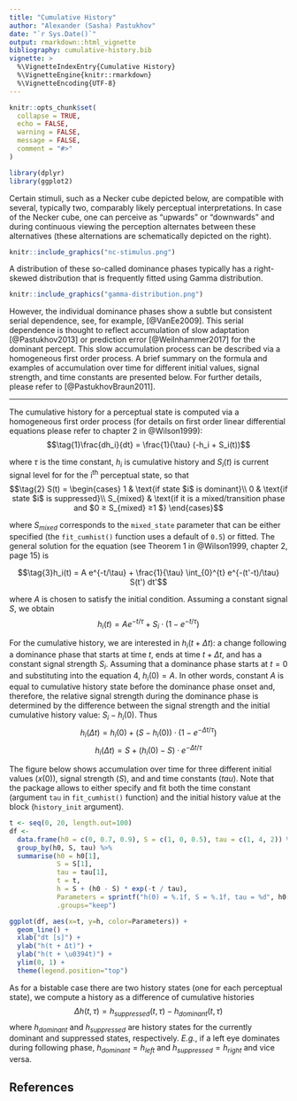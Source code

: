 ```yaml
---
title: "Cumulative History"
author: "Alexander (Sasha) Pastukhov"
date: "`r Sys.Date()`"
output: rmarkdown::html_vignette
bibliography: cumulative-history.bib  
vignette: >
  %\VignetteIndexEntry{Cumulative History}
  %\VignetteEngine{knitr::rmarkdown}
  %\VignetteEncoding{UTF-8}
---
```


```r
knitr::opts_chunk$set(
  collapse = TRUE,
  echo = FALSE,
  warning = FALSE,
  message = FALSE,
  comment = "#>"
)

library(dplyr)
library(ggplot2)
```

Certain stimuli, such as a Necker cube depicted below, are compatible with several, typically two, comparably likely perceptual interpretations. In case of the Necker cube, one can perceive as "upwards" or "downwards" and during continuous viewing the perception alternates between these alternatives (these alternations are schematically depicted on the right).

```r
knitr::include_graphics("nc-stimulus.png")
```

A distribution of these so-called dominance phases typically has a right-skewed distribution that is frequently fitted using Gamma distribution.

```r
knitr::include_graphics("gamma-distribution.png")
```

However, the individual dominance phases show a subtle but consistent serial dependence, see, for example, [@VanEe2009]. This serial dependence is thought to reflect accumulation of slow adaptation [@Pastukhov2013] or prediction error [@Weilnhammer2017] for the dominant percept. This slow accumulation process can be described via a homogeneous first order process. A brief summary on the formula and examples of accumulation over time for different initial values, signal strength, and time constants are presented below. For further details, please refer to [@PastukhovBraun2011].

---

The cumulative history for a perceptual state is computed via a homogeneous first order process (for details on first order linear differential equations please refer to chapter 2 in @Wilson1999):
$$\tag{1}\frac{dh_i}{dt} = \frac{1}{\tau} (-h_i + S_i(t))$$

where $\tau$ is the time constant, $h_i$ is cumulative history and $S_i(t)$ is current signal level for for the i<sup>th</sup> perceptual state, so that
$$\tag{2}
S(t) = \begin{cases}
  1 & \text{if state $i$ is dominant}\\
  0 & \text{if state $i$ is suppressed}\\
  S_{mixed} & \text{if it is a mixed/transition phase and $0 ≥ S_{mixed} ≥1 $}
\end{cases}$$

where $S_{mixed}$ corresponds to the `mixed_state` parameter that can be either specified (the `fit_cumhist()` function uses a default of `0.5`) or fitted. The general solution for the equation (see Theorem 1 in @Wilson1999, chapter 2, page 15) is

$$\tag{3}h_i(t) = A e^{-t/\tau} + \frac{1}{\tau} \int_{0}^{t} e^{-(t'-t)/\tau} S(t') dt'$$

where $A$ is chosen to satisfy the initial condition. Assuming a constant signal $S$, we obtain
$$\tag{4}h_i(t) = A e^{-t/\tau} + S_i \cdot (1 - e^{-t/\tau})$$

For the cumulative history, we are interested in $h_i(t + \Delta t)$: a change following a dominance phase that starts at time $t$, ends at time $t + \Delta t$, and has a constant signal strength $S_i$. Assuming that a dominance phase starts at $t=0$ and substituting into the equation 4, $h_i(0) = A$. In other words, constant $A$ is equal to cumulative history state before the dominance phase onset and, therefore, the relative signal strength during the dominance phase is determined by the difference between the signal strength and the initial cumulative history value: $S_i - h_i(0)$. Thus
$$\tag{5} h_i(\Delta t) = h_i(0) + (S - h_i(0)) \cdot (1 - e^{-\Delta t/\tau})$$
$$\tag{6} h_i(\Delta t) = S + (h_i(0) - S)  \cdot e^{-\Delta t/\tau}$$


The figure below shows accumulation over time for three different initial values ($x(0)$), signal strength ($S$), and and time constants ($tau$). Note that the package allows to either specify and fit both the time constant (argument `tau` in `fit_cumhist()` function) and the initial history value at the block (`history_init` argument).

```r
t <- seq(0, 20, length.out=100)
df <- 
  data.frame(h0 = c(0, 0.7, 0.9), S = c(1, 0, 0.5), tau = c(1, 4, 2)) %>%
  group_by(h0, S, tau) %>%
  summarise(h0 = h0[1],
            S = S[1],
            tau = tau[1],
            t = t,
            h = S + (h0 - S) * exp(-t / tau),
            Parameters = sprintf("h(0) = %.1f, S = %.1f, tau = %d", h0[1], S[1], tau[1]),
            .groups="keep")

ggplot(df, aes(x=t, y=h, color=Parameters)) + 
  geom_line() + 
  xlab("dt [s]") +
  ylab("h(t + Δt)") + 
  ylab("h(t + \u0394t)") + 
  ylim(0, 1) + 
  theme(legend.position="top")
```

As for a bistable case there are two history states (one for each perceptual state), we compute a history as a difference of cumulative histories
$$\tag{7}\Delta h(t, \tau) = h_{suppressed}(t, \tau) - h_{dominant}(t, \tau) $$
where $h_{dominant}$ and $h_{suppressed}$ are history states for the currently dominant and suppressed states, respectively. _E.g._, if a left eye dominates during following phase, $h_{dominant} = h_{left}$ and $h_{suppressed} = h_{right}$ and vice versa.

## References

<div id="refs"></div>

